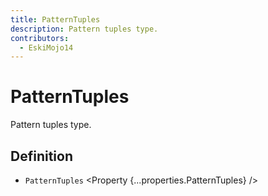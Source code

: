```yaml
---
title: PatternTuples
description: Pattern tuples type.
contributors:
  - EskiMojo14
---
```



# PatternTuples

Pattern tuples type.

## Definition

- `PatternTuples` <Property {...properties.PatternTuples} />
